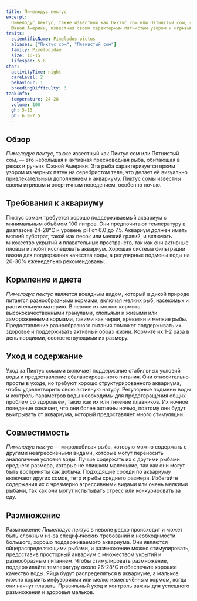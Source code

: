 ```yaml
---
title: Пимелодус пектус
excerpt:
  Пимелодус пектус, также известный как Пиктус сом или Пятнистый сом, — это небольшая активная пресноводная рыба из
  Южной Америки, известная своим характерным пятнистым узором и игривым поведением.
traits:
  scientificName: Pimelodus pictus
  aliases: ["Пиктус сом", "Пятнистый сом"]
  family: Pimelodidae
  size: 10-15
  lifespan: 5-8
char:
  activityTime: night
  careLevel: 2
  behaviour: 1
  breedingDifficulty: 3
tankInfo:
  temperature: 24-28
  volume: 100
  gh: 5-15
  ph: 6.0-7.5
---
```


## Обзор

_Пимелодус пектус_, также известный как Пиктус сом или Пятнистый сом, — это небольшая и активная пресноводная рыба,
обитающая в реках и ручьях Южной Америки. Эта рыба характеризуется ярким узором из черных пятен на серебристом теле, что
делает её визуально привлекательным дополнением к аквариуму. Пиктус сомы известны своим игривым и энергичным поведением,
особенно ночью.

## Требования к аквариуму

Пиктус сомам требуется хорошо поддерживаемый аквариум с минимальным объёмом 100 литров. Они предпочитают температуру в
диапазоне 24-28°C и уровень pH от 6.0 до 7.5. Аквариум должен иметь мягкий субстрат, такой как песок или мелкий гравий,
и включать множество укрытий и плавательных пространств, так как они активные пловцы и любят исследовать аквариум.
Хорошая система фильтрации важна для поддержания качества воды, а регулярные подмены воды на 20-30% еженедельно
рекомендованы.

## Кормление и диета

_Пимелодус пектус_ является всеядным видом, который в дикой природе питается разнообразными кормами, включая мелких рыб,
насекомых и растительную материю. В неволе их можно кормить высококачественными гранулами, хлопьями и живыми или
замороженными кормами, такими как черви, креветки и мелкие рыбы. Предоставление разнообразного питания поможет
поддерживать их здоровье и поддерживать активный образ жизни. Кормите их 1-2 раза в день порциями, соответствующими их
размеру.

## Уход и содержание

Уход за Пиктус сомами включает поддержание стабильных условий воды и предоставление сбалансированного питания. Они
относительно просты в уходе, но требуют хорошо структурированного аквариума, чтобы удовлетворить свою активную натуру.
Регулярные подмены воды и контроль параметров воды необходимы для предотвращения общих проблем со здоровьем, таких как
их или гниение плавников. Их ночное поведение означает, что они более активны ночью, поэтому они будут выигрывать от
аквариума, который предоставляет много стимуляции.

## Совместимость

_Пимелодус пектус_ — миролюбивая рыба, которую можно содержать с другими неагрессивными видами, которые могут переносить
аналогичные условия воды. Лучше содержать их с другими рыбами среднего размера, которые не слишком маленькие, так как
они могут быть восприняты как добыча. Подходящие соседи по аквариуму включают других сомов, тетр и рыбы среднего
размера. Избегайте содержания их с чрезмерно агрессивными видами или очень мелкими рыбами, так как они могут испытывать
стресс или конкурировать за еду.

## Размножение

Размножение _Пимелодус пектус_ в неволе редко происходит и может быть сложным из-за специфических требований и
необходимости большого, хорошо поддерживаемого аквариума. Они являются яйцераспределяющими рыбами, и размножение можно
стимулировать, предоставив просторный аквариум с множеством укрытий и разнообразным питанием. Чтобы стимулировать
размножение, поддерживайте температуру около 26-28°C и обеспечьте хорошее качество воды. Яйца будут распределяться в
аквариуме, а мальков можно кормить инфузориями или мелко измельчённым кормом, когда они начнут плавать. Правильный уход
и контроль важны для успешного размножения и здоровья мальков.
